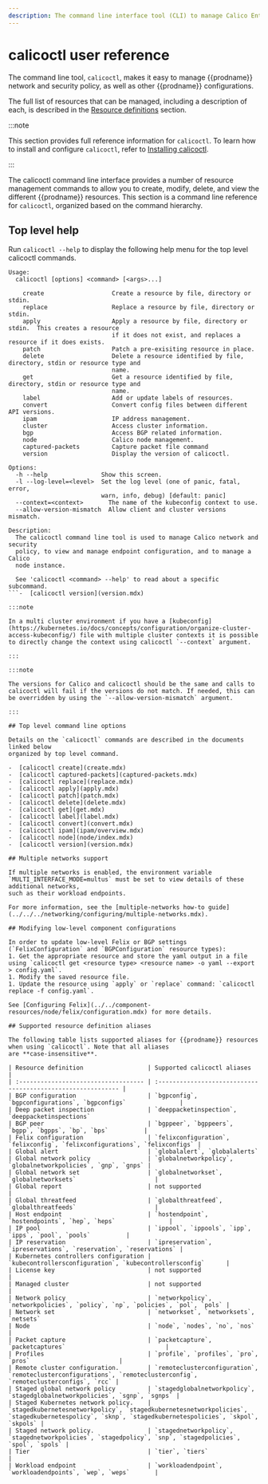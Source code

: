 ```yaml
---
description: The command line interface tool (CLI) to manage Calico Enterprise network and security policy.
---
```


# calicoctl user reference

The command line tool, `calicoctl`, makes it easy to manage {{prodname}}
network and security policy, as well as other {{prodname}} configurations.

The full list of resources that can be managed, including a description of each,
is described in the [Resource definitions](../../resources/overview.mdx)
section.

:::note

This section provides full reference information for `calicoctl`. To learn
how to install and configure `calicoctl`, refer to
[Installing calicoctl](../../../operations/clis/calicoctl/install.mdx).

:::

The calicoctl command line interface provides a number of resource management
commands to allow you to create, modify, delete, and view the different
{{prodname}} resources. This section is a command line reference for
`calicoctl`, organized based on the command hierarchy.

## Top level help

Run `calicoctl --help` to display the following help menu for the top level
calicoctl commands.

````
Usage:
  calicoctl [options] <command> [<args>...]

    create                   Create a resource by file, directory or stdin.
    replace                  Replace a resource by file, directory or stdin.
    apply                    Apply a resource by file, directory or stdin.  This creates a resource
                             if it does not exist, and replaces a resource if it does exists.
    patch                    Patch a pre-exisiting resource in place.
    delete                   Delete a resource identified by file, directory, stdin or resource type and
                             name.
    get                      Get a resource identified by file, directory, stdin or resource type and
                             name.
    label                    Add or update labels of resources.
    convert                  Convert config files between different API versions.
    ipam                     IP address management.
    cluster                  Access cluster information.
    bgp                      Access BGP related information.
    node                     Calico node management.
    captured-packets         Capture packet file command
    version                  Display the version of calicoctl.

Options:
  -h --help               Show this screen.
  -l --log-level=<level>  Set the log level (one of panic, fatal, error,
                          warn, info, debug) [default: panic]
  --context=<context>	    The name of the kubeconfig context to use.
  --allow-version-mismatch  Allow client and cluster versions mismatch.

Description:
  The calicoctl command line tool is used to manage Calico network and security
  policy, to view and manage endpoint configuration, and to manage a Calico
  node instance.

  See 'calicoctl <command> --help' to read about a specific subcommand.
```-  [calicoctl version](version.mdx)

:::note

In a multi cluster environment if you have a [kubeconfig](https://kubernetes.io/docs/concepts/configuration/organize-cluster-access-kubeconfig/) file with multiple cluster contexts it is possible to directly change the context using calicoctl `--context` argument.

:::

:::note

The versions for Calico and calicoctl should be the same and calls to calicoctl will fail if the versions do not match. If needed, this can be overridden by using the `--allow-version-mismatch` argument.

:::

## Top level command line options

Details on the `calicoctl` commands are described in the documents linked below
organized by top level command.

-  [calicoctl create](create.mdx)
-  [calicoctl captured-packets](captured-packets.mdx)
-  [calicoctl replace](replace.mdx)
-  [calicoctl apply](apply.mdx)
-  [calicoctl patch](patch.mdx)
-  [calicoctl delete](delete.mdx)
-  [calicoctl get](get.mdx)
-  [calicoctl label](label.mdx)
-  [calicoctl convert](convert.mdx)
-  [calicoctl ipam](ipam/overview.mdx)
-  [calicoctl node](node/index.mdx)
-  [calicoctl version](version.mdx)

## Multiple networks support

If multiple networks is enabled, the environment variable `MULTI_INTERFACE_MODE=multus` must be set to view details of these additional networks,
such as their workload endpoints.

For more information, see the [multiple-networks how-to guide](../../../networking/configuring/multiple-networks.mdx).

## Modifying low-level component configurations

In order to update low-level Felix or BGP settings (`FelixConfiguration` and `BGPConfiguration` resource types):
1. Get the appropriate resource and store the yaml output in a file using `calicoctl get <resource type> <resource name> -o yaml --export > config.yaml`.
1. Modify the saved resource file.
1. Update the resource using `apply` or `replace` command: `calicoctl replace -f config.yaml`.

See [Configuring Felix](../../component-resources/node/felix/configuration.mdx) for more details.

## Supported resource definition aliases

The following table lists supported aliases for {{prodname}} resources when using `calicoctl`. Note that all aliases
are **case-insensitive**.

| Resource definition                  | Supported calicoctl aliases                                  |
| :----------------------------------- | :----------------------------------------------------------- |
| BGP configuration                    | `bgpconfig`, `bgpconfigurations`, `bgpconfigs`               |
| Deep packet inspection               | `deeppacketinspection`, `deeppacketinspections`
| BGP peer                             | `bgppeer`, `bgppeers`, `bgpp`, `bgpps`, `bp`, `bps`          |
| Felix configuration                  | `felixconfiguration`, `felixconfig`, `felixconfigurations`, `felixconfigs` |
| Global alert                         | `globalalert`, `globalalerts`
| Global network policy                | `globalnetworkpolicy`, `globalnetworkpolicies`, `gnp`, `gnps` |
| Global network set                   | `globalnetworkset`, `globalnetworksets`                      |
| Global report                        | not supported                                                |
| Global threatfeed                    | `globalthreatfeed`, `globalthreatfeeds`                      |
| Host endpoint                        | `hostendpoint`, `hostendpoints`, `hep`, `heps`               |
| IP pool                              | `ippool`, `ippools`, `ipp`, `ipps`, `pool`, `pools`          |
| IP reservation                       | `ipreservation`, `ipreservations`, `reservation`, `reservations` |
| Kubernetes controllers configuration | `kubecontrollersconfiguration`, `kubecontrollersconfig`      |
| License key                          | not supported                                                |
| Managed cluster                      | not supported                                                |
| Network policy                       | `networkpolicy`, `networkpolicies`, `policy`, `np`, `policies`, `pol`, `pols` |
| Network set                          | `networkset`, `networksets`, `netsets`
| Node                                 | `node`, `nodes`, `no`, `nos`                                 |
| Packet capture                       | `packetcapture`, `packetcaptures`                            |
| Profiles                             | `profile`, `profiles`, `pro`, `pros`                         |
| Remote cluster configuration.        | `remoteclusterconfiguration`, `remoteclusterconfigurations`, `remoteclusterconfig`, `remoteclusterconfigs`, `rcc` |
| Staged global network policy         | `stagedglobalnetworkpolicy`, `stagedglobalnetworkpolicies`, `sgnp`, `sgnps` |
| Staged Kubernetes network policy.    | `stagedkubernetesnetworkpolicy`, `stagedkubernetesnetworkpolicies`, `stagedkubernetespolicy`, `sknp`, `stagedkubernetespolicies`, `skpol`, `skpols` |
| Staged network policy.               | `stagednetworkpolicy`, `stagednetworkpolicies`, `stagedpolicy`, `snp`, `stagedpolicies`, `spol`, `spols` |
| Tier                                 | `tier`, `tiers`                                              |
| Workload endpoint                    | `workloadendpoint`, `workloadendpoints`, `wep`, `weps`       |

````
